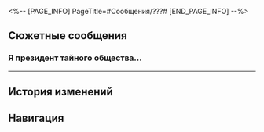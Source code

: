 <%-- [PAGE_INFO]
PageTitle=#Сообщения/???#
[END_PAGE_INFO] --%>
{{Сообщение Инфобокс
|id          = 64
|Изображение = НИП ??? Иконка.png
|Тип         = НИП
|Отправитель = ???
|Описание    = 
|Фракция     = Лофу Сяньчжоу
}}

==Сюжетные сообщения==
===Я президент тайного общества...===
{{Сообщения
|условие_получения = 
|текст =
:'''???:''' Я президент тайного общества гексанексуса. Мы называемся Клубом Гекс.<br /><br />«Вы слышали о гексанексусе?»<br /><br />Я задавал этот вопрос бесчисленному множеству людей. Те, кого я спрашивал, в конце концов вдохновлялись, пытались узнать больше и оказывались спасены.<br /><br />В Комиссии по ремёслам представлено огромное множество шедевров, но никогда не было ни одной работы, которая могла бы символизировать изобретательность и мастерство, до тех пор, пока не появился гексанексус. Для нас гексанексус олицетворяет душу мастеров своего дела, а также изначальный замысел творения. Только так можно сделать первый шаг на пути к мастерству. Мы, кто всё ещё идёт по этому пути, неизбежно испытываем радость и печаль, но пока существует гексанексус, мы можем смотреть в будущее с надеждой.<br /><br />Цель нашего общества - распространить радость и счастье с помощью влияния гексанексуса.<br /><br />С величайшим уважением, Клуб Гекс.
:{Выбор} Отменить
::'''(Первопроходец):''' Отменить подписку.
::'''???:''' Данная функция отсутствует
:{Выбор} Какое длинное сообщение.
::'''(Первопроходец):''' Что ещё за длиннющий текст. Вы не тому человеку пишете.
::'''???:''' Не волнуйся, мы не ошиблись.
:{Выбор} Откуда у тебя контактная информация?
::'''(Первопроходец):''' Откуда у вас мои контактные данные?
::'''???:''' Неважно. Важно лишь то, что мы нашли тебя.
:'''???:''' Мы заметили, что вы несколько раз подключались к нашим гексанексусам и забирали сокровища из сундуков.
:'''???:''' Это наши сундуки.
:{Выбор} И?
::'''(Первопроходец):''' Ваши? Ну и что с того?
::'''???:''' Ты {{MC|ж=обчистила|м=обчистил}} наш сундук с сокровищами и ещё имеешь наглость вести себя так нахально. Должно быть, ты часто так поступаешь.
::'''???:''' Но в этот раз всё по-другому. Мы можем доложить о тебе Комиссии по балансу.
:{Выбор} Там было написано твоё имя?
::'''(Первопроходец):''' Докажите, что это ваши сундуки.
::'''???:''' Мы предполагали, что так случится, поэтому подписали сундуки. Неужели ты не {{MC|ж=заметила|м=заметил}}?
::'''???:''' Мы можем доложить о тебе Комиссии по балансу.
:{Выбор} Не {{MC|ж=думала|м=думал}}, что кому-то это понадобится.
::'''(Первопроходец):''' Ваши устройства валялись на обочине, никому не нужные. Простите, пожалуйста.
::'''???:''' Не пытайся выкрутиться. Мы можем доложить о тебе Комиссии по балансу.
:'''???:''' Однако наш Клуб Гекс - разумная организация, и я обещаю, пока ты продолжаешь пользоваться гексанексусами, мы не будем никуда докладывать.
:'''???:''' Кроме того, если ты решишь все головоломки гексанексуса, мы подарим тебе пожизненное членство в нашем клубе.
:{Выбор} Сундук с сокровищами ещё доступен?
::'''(Первопроходец):''' Хорошо, я продолжу решать головоломки, а сокровища я могу продолжить забирать?
::'''???:''' Конечно.
::'''???:''' Это часть рекламного бюджета.
::'''???:''' Но предупреждаю. Если захочешь уйти, придётся возместить ущерб в двойном размере.
:{Выбор} Это шантаж!
::'''(Первопроходец):''' Это шантаж! Я буду жаловаться!
::'''???:''' Можешь доложить о нас Комиссии по балансу, но ничего не выйдет.
::'''???:''' В конце концов, мы просто устанавливаем устройства рядом с дорогой. Это ты их используешь.
::'''???:''' Однако, если продолжишь решать головоломки, все сокровища достанутся тебе.
:'''???:''' Пока решаешь гексанексусы, мы будем считаться {{MC|ж=сестрёнками|м=братишками}}.
:'''???:''' Гексанексусы лучшие!
:'''???:''' Продолжай играть с гексанексусами. Мы будем на связи.
}}
----

==История изменений==
{{История изменений|2.7}}

==Навигация==
{{Сообщения Навбокс}}